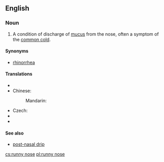 ==English==
{{wikipedia|rhinorrhea}}

===Noun===
{{en-noun|sg=[[runny]] [[nose]]}}

# A condition of discharge of [[mucus]] from the nose, often a symptom of the [[common cold]].

====Synonyms====
* [[rhinorrhea]]

====Translations====
{{trans-top|condition of discharge of mucus from the nose}}
* {{trreq|Catalan}}
* Chinese:
*: Mandarin: {{t|cmn|流鼻涕|tr=liú bítì|sc=Hani}}
{{trans-mid}}
* Czech: {{t+|cs|rýma|f}}
* {{trreq|Finnish}}
* {{trreq|Russian}}
{{trans-bottom}}

====See also====
* [[post-nasal drip]]

[[cs:runny nose]]
[[pl:runny nose]]